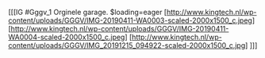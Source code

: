 ﻿[[[IG
	#Gggv_1
	Orginele garage.
	$loading=eager
	[http://www.kingtech.nl/wp-content/uploads/GGGV/IMG-20190411-WA0003-scaled-2000x1500_c.jpeg]
	[http://www.kingtech.nl/wp-content/uploads/GGGV/IMG-20190411-WA0004-scaled-2000x1500_c.jpeg]
	[http://www.kingtech.nl/wp-content/uploads/GGGV/IMG_20191215_094922-scaled-2000x1500_c.jpg]
]]]